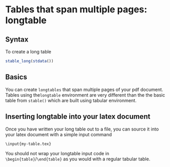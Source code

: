 # Tables that span multiple pages: longtable

## Syntax

To create a long table

```r
stable_long(stdata())
```


## Basics

You can create `longtables` that span multiple pages of your pdf document.
Tables using the`longtable` environment are very different than the the 
basic table from `stable()` which are built using tabular environment.


## Inserting longtable into your latex document

Once you have written your long table out to a file, you can source it into 
your latex document with a simple input command

```txt
\input{my-table.tex}
```

You should not wrap your longtable input code in `\begin{table}`/`\end{table}`
as you would with a regular tabular table. 

